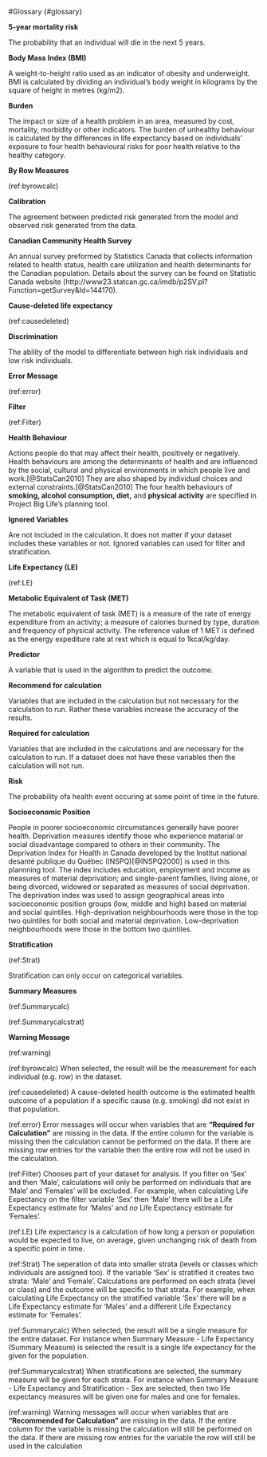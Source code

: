 #Glossary {#glossary}

**5-year mortality risk**

The probability that an individual will die in the next 5 years.


**Body Mass Index (BMI)**

A weight-to-height ratio used as an indicator of obesity and underweight. BMI is calculated by dividing an individual’s body weight in kilograms by the square of height in metres (kg/m2).


**Burden** 

The impact or size of a health problem in an area, measured by cost, mortality, morbidity or other indicators. The burden of unhealthy behaviour is calculated by the differences in life expectancy based on individuals’ exposure to four health behavioural risks for poor health relative to the healthy category.


**By Row Measures**

(ref:byrowcalc)


**Calibration**

The agreement between predicted risk generated from the model and observed risk generated from the data.


**Canadian Community Health Survey**

An annual survey preformed by Statistics Canada that collects information related to health status, health care utilization and health determinants for the Canadian population. Details about the survey can be found on Statistic Canada website  (http://www23.statcan.gc.ca/imdb/p2SV.pl?Function=getSurvey&Id=144170). 


**Cause-deleted life expectancy**

(ref:causedeleted)


**Discrimination**

The ability of the model to differentiate between high risk individuals and low risk individuals.


**Error Message**

(ref:error)

**Filter**

(ref:Filter)


**Health Behaviour** 

Actions people do that may affect their health, positively or negatively. Health behaviours are among the determinants of health and are influenced by the social, cultural and physical environments in which people live and work.[@StatsCan2010] They are also shaped by individual choices and external constraints.[@StatsCan2010] The four health behaviours of **smoking, alcohol consumption, diet,** and **physical activity** are specified in Project Big Life's planning tool.


**Ignored Variables**

Are not included in the calculation. It does not matter if your dataset includes these variables or not. Ignored variables can used for filter and stratification.


**Life Expectancy (LE)**

(ref:LE)


**Metabolic Equivalent of Task (MET)**

The metabolic equivalent of task (MET) is a measure of the rate of energy expenditure from an activity; a measure of calories burned by type, duration and frequency of physical activity. The reference value of 1 MET is defined as the energy expediture rate at rest which is equal to 1kcal/kg/day.

**Predictor**

A variable that is used in the algorithm to predict the outcome.


**Recommend for calculation**

Variables that are included in the calculation but not necessary for the calculation to run. Rather these variables increase the accuracy of the results.


**Required for calculation**

Variables that are included in the calculations and are necessary for the calculation to run. If a dataset does not have these variables then the calculation will not run.

**Risk**

The probability ofa health event occuring at some point of time in the future.


**Socioeconomic Position**

People in poorer socioeconomic circumstances generally have poorer health. Deprivation measures identify those who experience material or social disadvantage compared to others in their community. The Deprivation Index for Health in Canada developed by the Institut national desanté publique du Québec (INSPQ)[@INSPQ2000] is used in this plannning tool. The index includes education, employment and income as measures of material deprivation; and single-parent families, living alone, or being divorced, widowed or separated as measures of social deprivation. The deprivation index was used to assign geographical areas into socioeconomic position groups (low, middle and high) based on material and social quintiles. High-deprivation neighbourhoods were those in the top two quintiles for both social and material deprivation. Low-deprivation neighbourhoods were those in the bottom two quintiles.


**Stratification**

(ref:Strat)

Stratification can only occur on categorical variables.


**Summary Measures**

(ref:Summarycalc)

(ref:Summarycalcstrat) 


**Warning Message**

(ref:warning) 




(ref:byrowcalc) When selected, the result will be the measurement for each individual (e.g. row) in the dataset.

(ref:causedeleted) A cause-deleted health outcome is the estimated health outcome of a population if a specific cause (e.g. smoking) did not exist in that population. 

(ref:error) Error messages will occur when variables that are **"Required for Calculation"** are missing in the data. If the entire column for the variable is missing then the calculation cannot be performed on the data. If there are missing row entries for the variable then the entire row will not be used in the calculation.

(ref:Filter) Chooses part of your dataset for analysis. If you filter on 'Sex' and then 'Male', calculations will only be performed on individuals that are 'Male' and 'Females' will be excluded. For example, when calculating Life Expectancy on the filter variable 'Sex' then 'Male' there will be a Life Expectancy estimate for 'Males' and *no* Life Expectancy estimate for 'Females'.

(ref:LE) Life expectancy is a calculation of how long a person or population would be expected to live, on average, given unchanging risk of death from a specific point in time.

(ref:Strat) The seperation of data into smaller strata (levels or classes which individuals are assigned too). If the variable 'Sex' is stratified it creates two strata: 'Male' and 'Female'. Calculations are performed on each strata (level or class) and the outcome will be specific to that strata. For example, when calculating Life Expectancy on the stratified variable 'Sex' there will be a Life Expectancy estimate for 'Males' and a different Life Expectancy estimate for 'Females'.

(ref:Summarycalc) When selected, the result will be a single measure for the entire dataset. For instance when Summary Measure - Life Expectancy (Summary Measure) is selected the result is a single life expectancy for the given for the population. 

(ref:Summarycalcstrat) When stratifications are selected, the summary measure will be given for each strata. For instance when Summary Measure - Life Expectancy and Stratification - Sex are selected, then two life expectancy measures will be given one for males and one for females. 

(ref:warning) Warning messages will occur when variables that are **"Recommended for Calculation"** are missing in the data. If the entire column for the variable is missing the calculation will still be performed on the data. If there are missing row entries for the variable the row will still be used in the calculation
